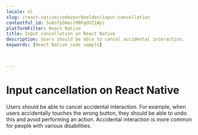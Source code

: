 ```yaml
---
locale: nl
slug: /react-native/codevoorbeelden/input-cancellation
contentful_id: 5u6o7pSHeslM8FgOVZ1Wyi
platformFilter: React Native
title: Input cancellation on React Native
description: Users should be able to cancel accidental interaction.
keywords: [React Native code sample]


	
---
```


# Input cancellation on React Native

Users should be able to cancel accidental interaction. For example, when users accidentally touches the wrong button, they should be able to undo this and avoid performing an action. Accidental interaction is more common for people with various disabilities.

<CodeSample id="input-cancellation" locale="nl" platform="react native"/>